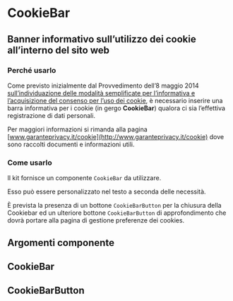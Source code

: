 
<Meta title='Documentazione/Componenti/CookieBar' of={CookieBar} />

# CookieBar

## Banner informativo sull’utilizzo dei cookie all’interno del sito web

### Perché usarlo

Come previsto inizialmente dal Provvedimento dell’8 maggio 2014 [sull’individuazione delle modalità semplificate per l’informativa e l’acquisizione del consenso per l’uso dei cookie](http://www.garanteprivacy.it/web/guest/home/docweb/-/docweb-display/docweb/3118884), è necessario inserire una barra informativa per i cookie (in gergo **CookieBar**) qualora ci sia l’effettiva registrazione di dati personali.

Per maggiori informazioni si rimanda alla pagina [www.garanteprivacy.it/cookie](http://www.garanteprivacy.it/cookie) dove sono raccolti documenti e informazioni utili.

### Come usarlo

Il kit fornisce un componente `CookieBar` da utilizzare.

Esso può essere personalizzato nel testo a seconda delle necessità.

È prevista la presenza di un bottone `CookieBarButton` per la chiusura della Cookiebar ed un ulteriore bottone `CookieBarButton` di approfondimento che dovrà portare alla pagina di gestione preferenze dei cookies.

<Preview>
  <Story id='componenti-cookiebar--come-usarlo' />
</Preview>

## Argomenti componente

## CookieBar

<ArgsTable of={CookieBar} />

## CookieBarButton

<ArgsTable of={CookieBarButton} />
